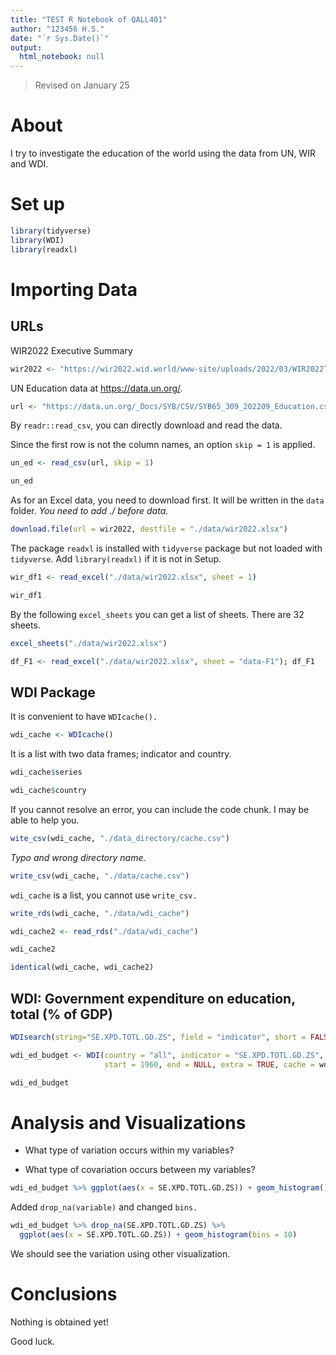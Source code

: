 ```yaml
---
title: "TEST R Notebook of QALL401"
author: "123456 H.S."
date: "`r Sys.Date()`"
output:
  html_notebook: null
---
```


> Revised on January 25

# About

I try to investigate the education of the world using the data from UN, WIR and WDI.

# Set up

```r
library(tidyverse)
library(WDI)
library(readxl)
```

# Importing Data

## URLs

WIR2022 Executive Summary

```r
wir2022 <- "https://wir2022.wid.world/www-site/uploads/2022/03/WIR2022TablesFigures-Summary.xlsx"
```

UN Education data at <https://data.un.org/>.

```r
url <- "https://data.un.org/_Docs/SYB/CSV/SYB65_309_202209_Education.csv"
```

By `readr::read_csv`, you can directly download and read the data.

Since the first row is not the column names, an option `skip = 1` is applied.

```r
un_ed <- read_csv(url, skip = 1)
```

```r
un_ed
```

As for an Excel data, you need to download first. It will be written in the `data` folder.
_You need to add ./ before data._

```r
download.file(url = wir2022, destfile = "./data/wir2022.xlsx")
```

The package `readxl` is installed with `tidyverse` package but not loaded with `tidyverse`. Add `library(readxl)` if it is not in Setup.

```r
wir_df1 <- read_excel("./data/wir2022.xlsx", sheet = 1)
```

```r
wir_df1
```

By the following `excel_sheets` you can get a list of sheets. There are 32 sheets.

```r
excel_sheets("./data/wir2022.xlsx")
```

```r
df_F1 <- read_excel("./data/wir2022.xlsx", sheet = "data-F1"); df_F1
```

## WDI Package

It is convenient to have `WDIcache().`

```r
wdi_cache <- WDIcache()
```

It is a list with two data frames; indicator and country.

```r
wdi_cache$series
```

```r
wdi_cache$country
```

If you cannot resolve an error, you can include the code chunk. I may be able to help you.

```r
wite_csv(wdi_cache, "./data_directory/cache.csv")
```

*Typo and wrong directory name.*

```r
write_csv(wdi_cache, "./data/cache.csv")
```

`wdi_cache` is a list, you cannot use `write_csv.`

```r
write_rds(wdi_cache, "./data/wdi_cache")
```

```r
wdi_cache2 <- read_rds("./data/wdi_cache")
```

```r
wdi_cache2
```

```r
identical(wdi_cache, wdi_cache2)
```

## WDI: Government expenditure on education, total (% of GDP)

```r
WDIsearch(string="SE.XPD.TOTL.GD.ZS", field = "indicator", short = FALSE, cache = wdi_cache)
```

```r
wdi_ed_budget <- WDI(country = "all", indicator = "SE.XPD.TOTL.GD.ZS", 
                     start = 1960, end = NULL, extra = TRUE, cache = wdi_cache)
```

```r
wdi_ed_budget
```

# Analysis and Visualizations

-   What type of variation occurs within my variables?

-   What type of covariation occurs between my variables?

```r
wdi_ed_budget %>% ggplot(aes(x = SE.XPD.TOTL.GD.ZS)) + geom_histogram()
```

Added `drop_na(variable)` and changed `bins.`

```r
wdi_ed_budget %>% drop_na(SE.XPD.TOTL.GD.ZS) %>%
  ggplot(aes(x = SE.XPD.TOTL.GD.ZS)) + geom_histogram(bins = 10)
```

We should see the variation using other visualization.

# Conclusions

Nothing is obtained yet!

Good luck.
